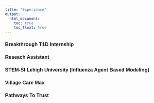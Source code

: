 ```yaml
---
title: "Experience"
output: 
  html_document:
    toc: true
    toc_float: true
---
```

<style>
body {
    font-family: 'Georgia', serif;
}

h1, h2, h3 {
    font-family: 'Arial', sans-serif;
}
</style>

### Breakthrough T1D Internship 

### Reseach Assistant 

### STEM-SI Lehigh University (Influenza Agent Based Modeling)
 
### Village Care Max 

### Pathways To Trust 

